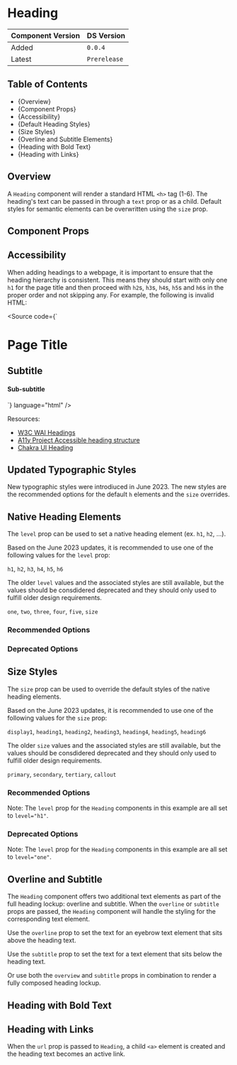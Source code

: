

<Meta of={HeadingStories} />

# Heading

| Component Version | DS Version   |
| ----------------- | ------------ |
| Added             | `0.0.4`      |
| Latest            | `Prerelease` |

## Table of Contents

- {<Link href="#overview" target="_self">Overview</Link>}
- {<Link href="#component-props" target="_self">Component Props</Link>}
- {<Link href="#accessibility" target="_self">Accessibility</Link>}
- {<Link href="#default-heading-styles" target="_self">Default Heading Styles</Link>}
- {<Link href="#size-styles" target="_self">Size Styles</Link>}
- {<Link href="#overline-and-subtitle" target="_self">Overline and Subtitle Elements</Link>}
- {<Link href="#heading-with-bold-text" target="_self">Heading with Bold Text</Link>}
- {<Link href="#heading-with-links" target="_self">Heading with Links</Link>}

## Overview

<Description of={HeadingStories} />

A `Heading` component will render a standard HTML `<h>` tag (1-6). The heading's
text can be passed in through a `text` prop or as a child. Default styles for
semantic elements can be overwritten using the `size` prop.

## Component Props

<Canvas of={HeadingStories.WithControls} />

<ArgTypes of={HeadingStories.WithControls} />

## Accessibility

When adding headings to a webpage, it is important to ensure that the heading
hierarchy is consistent. This means they should start with only one `h1` for the
page title and then proceed with `h2`s, `h3`s, `h4`s, `h5`s and `h6`s in the
proper order and not skipping any. For example, the following is invalid HTML:

<Source
  code={`
<h1>Page Title</h1>
<h2>Subtitle</h2>
<h4>Sub-subtitle</h4>
`}
  language="html"
/>

Resources:

- [W3C WAI Headings](https://www.w3.org/WAI/tutorials/page-structure/headings/)
- [A11y Project Accessible heading structure](https://www.a11yproject.com/posts/how-to-accessible-heading-structure/)
- [Chakra UI Heading](https://chakra-ui.com/docs/components/typography/heading)

## Updated Typographic Styles

New typographic styles were introdiuced in June 2023. The new styles are the
recommended options for the default `h` elements and the `size` overrides.

## Native Heading Elements

The `level` prop can be used to set a native heading element (ex. `h1`, `h2`,
...).

Based on the June 2023 updates, it is recommended to use one of the following
values for the `level` prop:

`h1`, `h2`, `h3`, `h4`, `h5`, `h6`

The older `level` values and the associated styles are still available, but the
values should be consdidered deprecated and they should only used to fulfill
older design requirements.

`one`, `two`, `three`, `four`, `five`, `size`

### Recommended Options

<Canvas of={HeadingStories.DefaultStyles} />

### Deprecated Options

<Canvas of={HeadingStories.DefaultStylesDeprecated} />

## Size Styles

The `size` prop can be used to override the default styles of the native heading
elements.

Based on the June 2023 updates, it is recommended to use one of the following
values for the `size` prop:

`display1`, `heading1`, `heading2`, `heading3`, `heading4`, `heading5`,
`heading6`

The older `size` values and the associated styles are still available, but the
values should be consdidered deprecated and they should only used to fulfill
older design requirements.

`primary`, `secondary`, `tertiary`, `callout`

### Recommended Options

Note: The `level` prop for the `Heading` components in this example are all set
to `level="h1"`.

<Canvas of={HeadingStories.SizeStyles} />

### Deprecated Options

Note: The `level` prop for the `Heading` components in this example are all set
to `level="one"`.

<Canvas of={HeadingStories.SizeStylesDeprecated} />

## Overline and Subtitle

The `Heading` component offers two additional text elements as part of the full
heading lockup: overline and subtitle. When the `overline` or `subtitle` props
are passed, the `Heading` component will handle the styling for the
corresponding text element.

Use the `overline` prop to set the text for an eyebrow text element that sits
above the heading text.

<Canvas of={HeadingStories.Overline} />

Use the `subtitle` prop to set the text for a text element that sits below the
heading text.

<Canvas of={HeadingStories.Subtitle} />

Or use both the `overview` and `subtitle` props in combination to render a fully
composed heading lockup.

<Canvas of={HeadingStories.OverlineAndSubtitle} />

## Heading with Bold Text

<Canvas of={HeadingStories.BoldText} />

## Heading with Links

When the `url` prop is passed to `Heading`, a child `<a>` element is created and
the heading text becomes an active link.

<Canvas of={HeadingStories.Links} />
